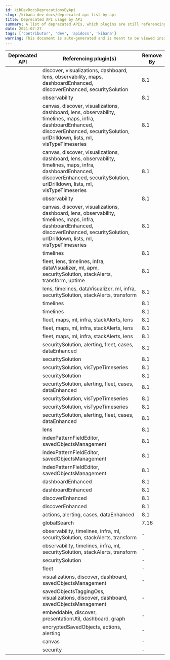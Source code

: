 ```yaml
---
id: kibDevDocsDeprecationsByApi
slug: /kibana-dev-docs/deprecated-api-list-by-api
title: Deprecated API usage by API
summary: A list of deprecated APIs, which plugins are still referencing them, and when they need to be removed by.
date: 2021-07-27
tags: ['contributor', 'dev', 'apidocs', 'kibana']
warning: This document is auto-generated and is meant to be viewed inside our experimental, new docs system.
---
```



| Deprecated API | Referencing plugin(s) | Remove By |
| ---------------|-----------|-----------|
| <DocLink id="kibDataPluginApi" section="def-public.esFilters" text="esFilters"/> | discover, visualizations, dashboard, lens, observability, maps, dashboardEnhanced, discoverEnhanced, securitySolution | 8.1 |
| <DocLink id="kibDataPluginApi" section="def-public.ExistsFilter" text="ExistsFilter"/> | observability | 8.1 |
| <DocLink id="kibDataPluginApi" section="def-public.Filter" text="Filter"/> | canvas, discover, visualizations, dashboard, lens, observability, timelines, maps, infra, dashboardEnhanced, discoverEnhanced, securitySolution, urlDrilldown, lists, ml, visTypeTimeseries | 8.1 |
| <DocLink id="kibDataPluginApi" section="def-common.Filter" text="Filter"/> | canvas, discover, visualizations, dashboard, lens, observability, timelines, maps, infra, dashboardEnhanced, discoverEnhanced, securitySolution, urlDrilldown, lists, ml, visTypeTimeseries | 8.1 |
| <DocLink id="kibDataPluginApi" section="def-common.ExistsFilter" text="ExistsFilter"/> | observability | 8.1 |
| <DocLink id="kibDataPluginApi" section="def-server.Filter" text="Filter"/> | canvas, discover, visualizations, dashboard, lens, observability, timelines, maps, infra, dashboardEnhanced, discoverEnhanced, securitySolution, urlDrilldown, lists, ml, visTypeTimeseries | 8.1 |
| <DocLink id="kibDataPluginApi" section="def-public.IFieldSubType" text="IFieldSubType"/> | timelines | 8.1 |
| <DocLink id="kibDataPluginApi" section="def-public.esKuery" text="esKuery"/> | fleet, lens, timelines, infra, dataVisualizer, ml, apm, securitySolution, stackAlerts, transform, uptime | 8.1 |
| <DocLink id="kibDataPluginApi" section="def-public.esQuery" text="esQuery"/> | lens, timelines, dataVisualizer, ml, infra, securitySolution, stackAlerts, transform | 8.1 |
| <DocLink id="kibDataPluginApi" section="def-common.IFieldSubType" text="IFieldSubType"/> | timelines | 8.1 |
| <DocLink id="kibDataPluginApi" section="def-server.IFieldSubType" text="IFieldSubType"/> | timelines | 8.1 |
| <DocLink id="kibDataPluginApi" section="def-public.IFieldType" text="IFieldType"/> | fleet, maps, ml, infra, stackAlerts, lens | 8.1 |
| <DocLink id="kibDataPluginApi" section="def-common.IFieldType" text="IFieldType"/> | fleet, maps, ml, infra, stackAlerts, lens | 8.1 |
| <DocLink id="kibDataPluginApi" section="def-server.IFieldType" text="IFieldType"/> | fleet, maps, ml, infra, stackAlerts, lens | 8.1 |
| <DocLink id="kibDataPluginApi" section="def-public.KueryNode" text="KueryNode"/> | securitySolution, alerting, fleet, cases, dataEnhanced | 8.1 |
| <DocLink id="kibDataPluginApi" section="def-public.MatchAllFilter" text="MatchAllFilter"/> | securitySolution | 8.1 |
| <DocLink id="kibDataPluginApi" section="def-public.EsQueryConfig" text="EsQueryConfig"/> | securitySolution, visTypeTimeseries | 8.1 |
| <DocLink id="kibDataPluginApi" section="def-common.MatchAllFilter" text="MatchAllFilter"/> | securitySolution | 8.1 |
| <DocLink id="kibDataPluginApi" section="def-common.KueryNode" text="KueryNode"/> | securitySolution, alerting, fleet, cases, dataEnhanced | 8.1 |
| <DocLink id="kibDataPluginApi" section="def-common.EsQueryConfig" text="EsQueryConfig"/> | securitySolution, visTypeTimeseries | 8.1 |
| <DocLink id="kibDataPluginApi" section="def-server.EsQueryConfig" text="EsQueryConfig"/> | securitySolution, visTypeTimeseries | 8.1 |
| <DocLink id="kibDataPluginApi" section="def-server.KueryNode" text="KueryNode"/> | securitySolution, alerting, fleet, cases, dataEnhanced | 8.1 |
| <DocLink id="kibDataPluginApi" section="def-common.FilterMeta" text="FilterMeta"/> | lens | 8.1 |
| <DocLink id="kibDataPluginApi" section="def-public.castEsToKbnFieldTypeName" text="castEsToKbnFieldTypeName"/> | indexPatternFieldEditor, savedObjectsManagement | 8.1 |
| <DocLink id="kibDataPluginApi" section="def-common.castEsToKbnFieldTypeName" text="castEsToKbnFieldTypeName"/> | indexPatternFieldEditor, savedObjectsManagement | 8.1 |
| <DocLink id="kibDataPluginApi" section="def-server.castEsToKbnFieldTypeName" text="castEsToKbnFieldTypeName"/> | indexPatternFieldEditor, savedObjectsManagement | 8.1 |
| <DocLink id="kibDataPluginApi" section="def-public.isFilters" text="isFilters"/> | dashboardEnhanced | 8.1 |
| <DocLink id="kibDataPluginApi" section="def-common.isFilters" text="isFilters"/> | dashboardEnhanced | 8.1 |
| <DocLink id="kibDataPluginApi" section="def-public.RangeFilter" text="RangeFilter"/> | discoverEnhanced | 8.1 |
| <DocLink id="kibDataPluginApi" section="def-common.RangeFilter" text="RangeFilter"/> | discoverEnhanced | 8.1 |
| <DocLink id="kibDataPluginApi" section="def-common.nodeBuilder" text="nodeBuilder"/> | actions, alerting, cases, dataEnhanced | 8.1 |
| <DocLink id="kibCorePluginApi" section="def-server.ILegacyScopedClusterClient" text="ILegacyScopedClusterClient"/> | globalSearch | 7.16 |
| <DocLink id="kibDataPluginApi" section="def-public.IIndexPattern" text="IIndexPattern"/> | observability, timelines, infra, ml, securitySolution, stackAlerts, transform | - |
| <DocLink id="kibDataPluginApi" section="def-common.IIndexPattern" text="IIndexPattern"/> | observability, timelines, infra, ml, securitySolution, stackAlerts, transform | - |
| <DocLink id="kibCorePluginApi" section="def-public.AppLeaveHandler" text="AppLeaveHandler"/> | securitySolution | - |
| <DocLink id="kibCorePluginApi" section="def-server.AsyncPlugin" text="AsyncPlugin"/> | fleet | - |
| <DocLink id="kibSavedObjectsPluginApi" section="def-public.SavedObjectLoader" text="SavedObjectLoader"/> | visualizations, discover, dashboard, savedObjectsManagement | - |
| <DocLink id="kibSavedObjectsPluginApi" section="def-public.SavedObject" text="SavedObject"/> | savedObjectsTaggingOss, visualizations, discover, dashboard, savedObjectsManagement | - |
| <DocLink id="kibSavedObjectsPluginApi" section="def-public.SavedObjectSaveModal" text="SavedObjectSaveModal"/> | embeddable, discover, presentationUtil, dashboard, graph | - |
| <DocLink id="kibSecurityPluginApi" section="def-server.LegacyAuditLogger" text="LegacyAuditLogger"/> | encryptedSavedObjects, actions, alerting | - |
| <DocLink id="kibExpressionsPluginApi" section="def-common.Render" text="Render"/> | canvas | - |
| <DocLink id="kibCorePluginApi" section="def-server.LegacyRequest" text="LegacyRequest"/> | security | - |